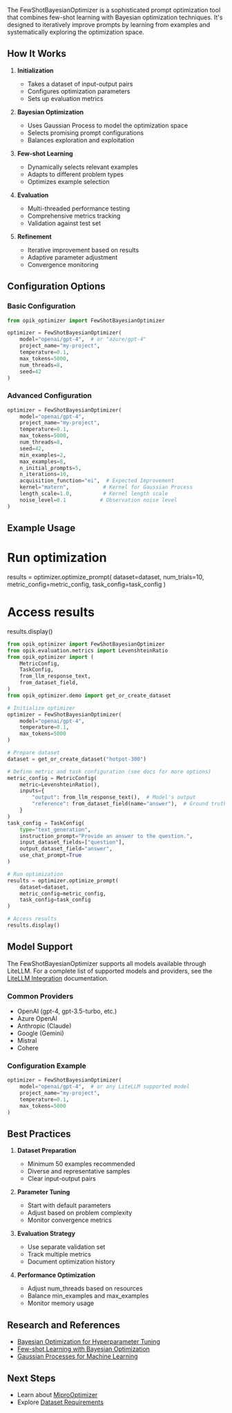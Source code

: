 The FewShotBayesianOptimizer is a sophisticated prompt optimization tool that combines few-shot learning with Bayesian optimization techniques. It's designed to iteratively improve prompts by learning from examples and systematically exploring the optimization space.

## How It Works

1. **Initialization**

   - Takes a dataset of input-output pairs
   - Configures optimization parameters
   - Sets up evaluation metrics

2. **Bayesian Optimization**

   - Uses Gaussian Process to model the optimization space
   - Selects promising prompt configurations
   - Balances exploration and exploitation

3. **Few-shot Learning**

   - Dynamically selects relevant examples
   - Adapts to different problem types
   - Optimizes example selection

4. **Evaluation**

   - Multi-threaded performance testing
   - Comprehensive metrics tracking
   - Validation against test set

5. **Refinement**
   - Iterative improvement based on results
   - Adaptive parameter adjustment
   - Convergence monitoring

## Configuration Options

### Basic Configuration

```python
from opik_optimizer import FewShotBayesianOptimizer

optimizer = FewShotBayesianOptimizer(
    model="openai/gpt-4",  # or "azure/gpt-4"
    project_name="my-project",
    temperature=0.1,
    max_tokens=5000,
    num_threads=8,
    seed=42
)
```

### Advanced Configuration

```python
optimizer = FewShotBayesianOptimizer(
    model="openai/gpt-4",
    project_name="my-project",
    temperature=0.1,
    max_tokens=5000,
    num_threads=8,
    seed=42,
    min_examples=2,
    max_examples=8,
    n_initial_prompts=5,
    n_iterations=10,
    acquisition_function="ei",  # Expected Improvement
    kernel="matern",           # Kernel for Gaussian Process
    length_scale=1.0,          # Kernel length scale
    noise_level=0.1           # Observation noise level
)
```

## Example Usage

# Run optimization

results = optimizer.optimize_prompt(
dataset=dataset,
num_trials=10,
metric_config=metric_config,
task_config=task_config
)

# Access results

results.display()

```python
from opik_optimizer import FewShotBayesianOptimizer
from opik.evaluation.metrics import LevenshteinRatio
from opik_optimizer import (
    MetricConfig,
    TaskConfig,
    from_llm_response_text,
    from_dataset_field,
)
from opik_optimizer.demo import get_or_create_dataset

# Initialize optimizer
optimizer = FewShotBayesianOptimizer(
    model="openai/gpt-4",
    temperature=0.1,
    max_tokens=5000
)

# Prepare dataset
dataset = get_or_create_dataset("hotpot-300")

# Define metric and task configuration (see docs for more options)
metric_config = MetricConfig(
    metric=LevenshteinRatio(),
    inputs={
        "output": from_llm_response_text(),  # Model's output
        "reference": from_dataset_field(name="answer"),  # Ground truth
    }
)
task_config = TaskConfig(
    type="text_generation",
    instruction_prompt="Provide an answer to the question.",
    input_dataset_fields=["question"],
    output_dataset_field="answer",
    use_chat_prompt=True
)

# Run optimization
results = optimizer.optimize_prompt(
    dataset=dataset,
    metric_config=metric_config,
    task_config=task_config
)

# Access results
results.display()
```

## Model Support

The FewShotBayesianOptimizer supports all models available through LiteLLM. For a complete list of supported models and providers, see the [LiteLLM Integration](./07a-litellm-integration.md) documentation.

### Common Providers

- OpenAI (gpt-4, gpt-3.5-turbo, etc.)
- Azure OpenAI
- Anthropic (Claude)
- Google (Gemini)
- Mistral
- Cohere

### Configuration Example

```python
optimizer = FewShotBayesianOptimizer(
    model="openai/gpt-4",  # or any LiteLLM supported model
    project_name="my-project",
    temperature=0.1,
    max_tokens=5000
)
```

## Best Practices

1. **Dataset Preparation**

   - Minimum 50 examples recommended
   - Diverse and representative samples
   - Clear input-output pairs

2. **Parameter Tuning**

   - Start with default parameters
   - Adjust based on problem complexity
   - Monitor convergence metrics

3. **Evaluation Strategy**

   - Use separate validation set
   - Track multiple metrics
   - Document optimization history

4. **Performance Optimization**
   - Adjust num_threads based on resources
   - Balance min_examples and max_examples
   - Monitor memory usage

## Research and References

- [Bayesian Optimization for Hyperparameter Tuning](https://arxiv.org/abs/1206.2944)
- [Few-shot Learning with Bayesian Optimization](https://arxiv.org/abs/1904.04232)
- [Gaussian Processes for Machine Learning](https://gaussianprocess.org/gpml/)

## Next Steps

- Learn about [MiproOptimizer](/agent_optimization/algorithms/mipro_optimizer)
- Explore [Dataset Requirements](/agent_optimization/datasets_and_testing)
